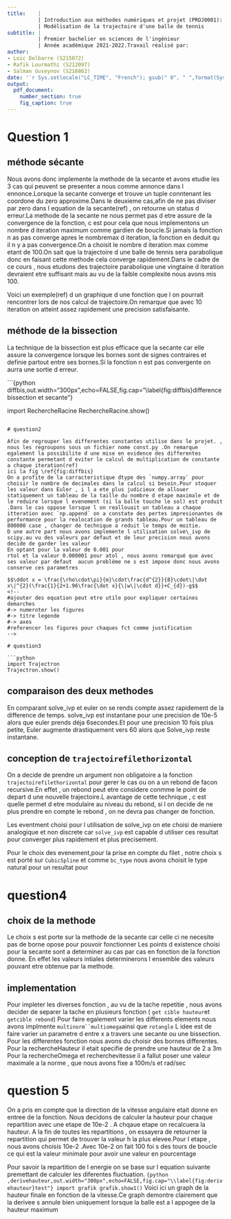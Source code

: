 ```yaml
---
title:    |
          | Introduction aux méthodes numériques et projet (PROJ0001):
          | Modélisation de la trajectoire d'une balle de tennis 
subtitle: | 
          | Premier bachelier en sciences de l'ingénieur
          | Année académique 2021-2022.Travail réalisé par:
author:
- Loic Delbarre (S215072)
- Rafik Lourmathi (S212097)
- Salman Guseynov (S216862)
date: '`r Sys.setlocale("LC_TIME", "French"); gsub(" 0", " ",format(Sys.Date(), "Le %d %B %Y"))`'
output: 
  pdf_document: 
    number_section: true
    fig_caption: true
---
```

<!--metadata en YAML utilise par pandoc pour faire le document LaTeX -->
<!--definition de la police et ajout d un saut de page-->
\newpage
\fontsize{12}{2} 
\selectfont
\tableofcontents
\newpage

# Question 1

## méthode sécante 

Nous avons donc implemente la methode de la secante et avons etudie les 3 cas qui peuvent se presenter a nous comme annonce dans l ennonce.Lorsque la secante converge et trouve un tuple conntenant les coordone du zero approxime.Dans le deuxieme cas,afin de ne pas diviser par zero dans l equation de la secante(ref) , on retourne un status d erreur.La methode de la secante ne nous permet pas d etre assure de la convergence de la fonction, c est pour cela que nous implementons un nombre d iteration maximum comme gardien de boucle.Si jamais la fonction n as pas converge apres le nombremax d iteration, la fonction en deduit qu il n y a pas convergence.On a choisit le nombre d iteration max comme etant de 100.On sait que la trajectoire d une balle de tennis sera parabolique donc en faisant cette methode cela converge rapidement.Dans le cadre de ce cours , nous etudons des trajectoire parabolique une vingtaine d iteration devraient etre suffisant mais au vu de la faible complexite nous avons mis 100.<!--Si la fonction etait chronophage, cela aurrait augmente le temps latence de recuperation du resultat.Par exemple si la fonction prennait une seconde , avec 100 iteration max  on aurrait 100 secondes si jamais on diverge.-->


Voici un exemple(ref) d un graphique d une fonction que l on pourrait rencontrer lors de nos calcul de trajectoire.On remarque que avec 10 iteration on atteint assez rapidement une precision satisfaisante.

## méthode de la bissection
La technique de la bissection est plus efficace que la secante car elle assure la convergence lorsque les bornes sont de signes contraires et definie partout entre ses bornes.Si la fonction n est pas convergente on aurra une sortie d erreur.

```{python diffbis,out.width="300px",echo=FALSE,fig.cap="\\label{fig:diffbis}difference bissection et secante"}

import RechercheRacine
RechercheRacine.show()
```

# question2

Afin de regrouper les differentes constantes utilise dans le projet. , nous les regroupons sous un fichier nome const.py .On remarque egalement la possibilite d une mise en evidence des differentes constante permetant d eviter le calcul de multiplication de constante a chaque iteration(ref)
ici la fig \ref{fig:diffbis}
On a profite de la carracteristique dtype des `numpy.array` pour choisir le nombre de decimales dans le calcul si besoin.Pour stoquer les valeur dans Euler , i l a ete plus judicieux de allouer statiquement un tableau de la taille du nombre d etape maximale et de le reduire lorsque l evenement (si la balle touche le sol) est produit .Dans le cas oppose lorsque l on reallouait un tableau a chaque itteration avec `np.append` on a constate des pertes impresionantes de performance pour la realocation de grands tableau.Pour un tableau de 800000 case , changer de technique a reduit le temps de moitie.
D une autre part nous avons implemente l utilisation solve\_ivp de scipy.au vu des valeurs par defaut et de leur precision nous avons decide de garder les valeur
En optant pour la valeur de 0.001 pour
rtol et la valeur 0.000001 pour atol , nous avons remarqué que avec ses valeur par defaut  aucun problème ne s est impose donc nous avons conserve ces parametres 

$$\ddot x = \frac{\rho\cdot\pi}{m}\cdot\frac{d^{2}}{8}\cdot\|\dot x\|^{2}(\frac{1}{2+1.96\frac{\dot x}{\|w\|\cdot d}}+C_{d})-g$$
<!--
#ajouter des equation peut etre utile pour expliquer certaines demarches
#-> numeroter les figures
#-> titre legende
#-> axes 
#referencer les figures pour chaques fct comme justification
-->

# question3

```python
import Trajectron
Trajectron.show()
```
## comparaison des deux methodes
En comparant solve\_ivp et euler on se rends compte assez rapidement de la difference de temps.
solve\_ivp est instantane pour une precision de 10e-5 alors que euler prends déja 6secondes.Et pour une precision 10 fois plus petite, Euler augmente drastiquement vers 60 alors que Solve\_ivp reste instantane.

## conception de `trajectoirefilethorizontal`

On a decide de prendre un argument non obligatoire a la fonction `trajectoirefilethorizontal` pour gerer le cas ou on a un rebond de facon recursive.En effet , un rebond peut etre considere conmme le point de depart d une nouvelle trajectoire.L avantage de cette technique , c est quelle permet d etre modulaire au niveau du rebond, si l on decide de ne plus prendre en compte le rebond , on ne devra pas changer de fonction.

Les eventment choisi pour l utilisation de solve\_ivp on ete choisi de maniere analogique et non discrete car `solve_ivp` est capable d utiliser ces resultat pour converger plus rapidement et plus precisement.

Pour le choix des evenement,pour la prise en compte du filet , notre choix s est porté sur `CubicSpline` et comme `bc_type` nous avons choisit le type natural pour un resultat pour 

# question4 
## choix de la methode 
Le choix s est porte sur la methode de la secante car celle ci ne necesite pas de borne opose pour pouvoir fonctionner
Les points d existence choisi pour la secante sont a determiner au cas par cas en fonction de la fonction donne.
En effet les valeurs intiales determinerons l ensemble des valeurs pouvant etre obtenue par la methode.

## implementation 
Pour impleter les diverses fonction , au vu de la tache repetitie , nous avons decider de separer la tache en plusieurs fonction ( `get cible hauteur`et `getcible rebond`)
Pour faire egalement varier les differents elements nous avons implmente `multinorm``multiomega`ainsi que `rotangle`
L idee est de faire varier un parametre d entre x a travers une secante ou une bissection.
Pour les differentes fonction nous avons du choisir des bornes differentes.
Pour la rechercheHauteur il etait specifie de prendre une hauteur de 2 a 3m 
Pour la rechercheOmega et recherchevitesse il a fallut poser une valeur maximale a la norme , que nous avons fixe a 100m/s et rad/sec

<!--spam graph-->

# question 5 

On a pris en compte que la direction de la vitesse angulaire etait donne en entree de la fonction.
Nous decidons de calculer la hauteur pour chaque repartition avec une etape de 10e-2 .
A chqaue etape on recalcuera la hauteur. A la fin de toutes les repartitions , on essayera de retourner la repartition qui permet de trouver la valeur h la plus elevee.Pour l etape , nous avons choisis 10e-2 .Avec 10e-2 on fait 100 foi s des tours de boucle ce qui est la valeur minimale pour avoir une valeur en pourcentage 

Pour savoir la repartition de l energie on se base sur l equation suivante   premettant de calculer les diferentes fluctuation.
```{python ,derivehauteur,out.width="300px",echo=FALSE,fig.cap="\\label{fig:derivehauteur}test"}
import grafik
grafik.show1()
```
Voici ici  \ref{fig:derivehauteur} un graph de la hauteur finale en fonction de la vitesse.Ce graph demontre clairement que la derivee s annule bien uniquement lorsque la balle est a l appogee de la hauteur maximum

